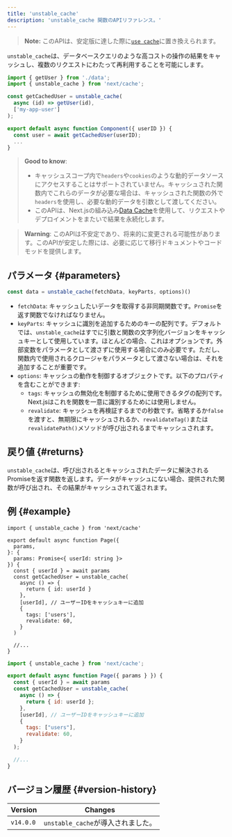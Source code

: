 ```yaml
---
title: 'unstable_cache'
description: 'unstable_cache 関数のAPIリファレンス。'
---
```


> **Note:** このAPIは、安定版に達した際に[`use cache`](/docs/app/api-reference/directives/use-cache)に置き換えられます。

`unstable_cache`は、データベースクエリのような高コストの操作の結果をキャッシュし、複数のリクエストにわたって再利用することを可能にします。

```jsx
import { getUser } from './data';
import { unstable_cache } from 'next/cache';

const getCachedUser = unstable_cache(
  async (id) => getUser(id),
  ['my-app-user']
);

export default async function Component({ userID }) {
  const user = await getCachedUser(userID);
  ...
}
```

> **Good to know**:
>
> - キャッシュスコープ内で`headers`や`cookies`のような動的データソースにアクセスすることはサポートされていません。キャッシュされた関数内でこれらのデータが必要な場合は、キャッシュされた関数の外で`headers`を使用し、必要な動的データを引数として渡してください。
> - このAPIは、Next.jsの組み込み[Data Cache](/docs/app/building-your-application/caching#data-cache)を使用して、リクエストやデプロイメントをまたいで結果を永続化します。

> **Warning**: このAPIは不安定であり、将来的に変更される可能性があります。このAPIが安定した際には、必要に応じて移行ドキュメントやコードモッドを提供します。

## パラメータ {#parameters}

```jsx
const data = unstable_cache(fetchData, keyParts, options)()
```

- `fetchData`: キャッシュしたいデータを取得する非同期関数です。`Promise`を返す関数でなければなりません。
- `keyParts`: キャッシュに識別を追加するためのキーの配列です。デフォルトでは、`unstable_cache`はすでに引数と関数の文字列化バージョンをキャッシュキーとして使用しています。ほとんどの場合、これはオプションです。外部変数をパラメータとして渡さずに使用する場合にのみ必要です。ただし、関数内で使用されるクロージャをパラメータとして渡さない場合は、それを追加することが重要です。
- `options`: キャッシュの動作を制御するオブジェクトです。以下のプロパティを含むことができます:
  - `tags`: キャッシュの無効化を制御するために使用できるタグの配列です。Next.jsはこれを関数を一意に識別するためには使用しません。
  - `revalidate`: キャッシュを再検証するまでの秒数です。省略するか`false`を渡すと、無期限にキャッシュされるか、`revalidateTag()`または`revalidatePath()`メソッドが呼び出されるまでキャッシュされます。

## 戻り値 {#returns}

`unstable_cache`は、呼び出されるとキャッシュされたデータに解決されるPromiseを返す関数を返します。データがキャッシュにない場合、提供された関数が呼び出され、その結果がキャッシュされて返されます。

## 例 {#example}

<Tabs>
<TabItem value="tsx" label="TypeScript">

```tsx title="app/page.tsx" switcher
import { unstable_cache } from 'next/cache'

export default async function Page({
  params,
}: {
  params: Promise<{ userId: string }>
}) {
  const { userId } = await params
  const getCachedUser = unstable_cache(
    async () => {
      return { id: userId }
    },
    [userId], // ユーザーIDをキャッシュキーに追加
    {
      tags: ['users'],
      revalidate: 60,
    }
  )

  //...
}
```

</TabItem>
<TabItem value="jsx" label="JavaScript">

```jsx title="app/page.jsx" switcher
import { unstable_cache } from 'next/cache';

export default async function Page({ params } }) {
  const { userId } = await params
  const getCachedUser = unstable_cache(
    async () => {
      return { id: userId };
    },
    [userId], // ユーザーIDをキャッシュキーに追加
    {
      tags: ["users"],
      revalidate: 60,
    }
  );

  //...
}
```

</TabItem>
</Tabs>

## バージョン履歴 {#version-history}

| Version   | Changes                            |
| --------- | ---------------------------------- |
| `v14.0.0` | `unstable_cache`が導入されました。 |
